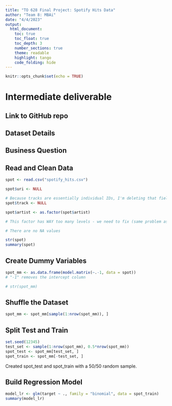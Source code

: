 ```yaml
---
title: "TO 628 Final Project: Spotify Hits Data"
author: "Team 8: MBAi"
date: "4/4/2023"
output: 
  html_document:
    toc: true
    toc_float: true
    toc_depth: 3
    number_sections: true
    theme: readable
    highlight: tango
    code_folding: hide
---
```



```r
knitr::opts_chunk$set(echo = TRUE)
```

# Intermediate deliverable

## Link to GitHub repo

## Dataset Details

## Business Question

## Read and Clean Data
```r
spot <- read.csv("spotify_hits.csv")

spot$uri <- NULL

# Because tracks are essentially individual IDs, I'm deleting that field
spot$track <- NULL

spot$artist <- as.factor(spot$artist)

# This factor has WAY too many levels - we need to fix (same problem as movies)

# There are no NA values

str(spot)
summary(spot)

```

## Create Dummy Variables
```r
spot_mm <- as.data.frame(model.matrix(~.-1, data = spot))
# "-1" removes the intercept column

# str(spot_mm)

```

## Shuffle the Dataset
```r
spot_mm <- spot_mm[sample(1:nrow(spot_mm)), ]
```


## Split Test and Train
```r
set.seed(12345)
test_set <- sample(1:nrow(spot_mm), 0.5*nrow(spot_mm))
spot_test <- spot_mm[test_set, ]
spot_train <- spot_mm[-test_set, ]

```

Created spot_test and spot_train with a 50/50 random sample.

## Build Regression Model
```r
model_lr <- glm(target ~ ., family = "binomial", data = spot_train)
summary(model_lr)

```
